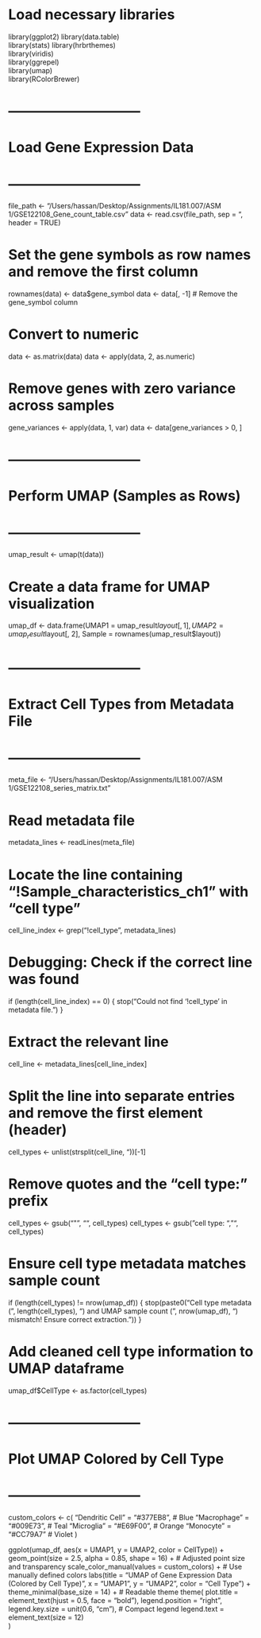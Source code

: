 # Load necessary libraries
library(ggplot2)
library(data.table)  
library(stats)
library(hrbrthemes)  
library(viridis)     
library(ggrepel)     
library(umap)       
library(RColorBrewer)  

# -----------------------------
# Load Gene Expression Data
# -----------------------------
file_path <- "/Users/hassan/Desktop/Assignments/IL181.007/ASM 1/GSE122108_Gene_count_table.csv"
data <- read.csv(file_path, sep = "\t", header = TRUE)

# Set the gene symbols as row names and remove the first column
rownames(data) <- data$gene_symbol
data <- data[, -1]  # Remove the gene_symbol column

# Convert to numeric
data <- as.matrix(data)
data <- apply(data, 2, as.numeric)

# Remove genes with zero variance across samples
gene_variances <- apply(data, 1, var)
data <- data[gene_variances > 0, ]

# -----------------------------
# Perform UMAP (Samples as Rows)
# -----------------------------
umap_result <- umap(t(data))

# Create a data frame for UMAP visualization
umap_df <- data.frame(UMAP1 = umap_result$layout[, 1],
                      UMAP2 = umap_result$layout[, 2],
                      Sample = rownames(umap_result$layout))

# -----------------------------
# Extract Cell Types from Metadata File
# -----------------------------
meta_file <- "/Users/hassan/Desktop/Assignments/IL181.007/ASM 1/GSE122108_series_matrix.txt"

# Read metadata file
metadata_lines <- readLines(meta_file)

# Locate the line containing "!Sample_characteristics_ch1" with "cell type"
cell_line_index <- grep("!cell_type", metadata_lines)

# Debugging: Check if the correct line was found
if (length(cell_line_index) == 0) {
    stop("Could not find '!cell_type' in metadata file.")
}

# Extract the relevant line
cell_line <- metadata_lines[cell_line_index]

# Split the line into separate entries and remove the first element (header)
cell_types <- unlist(strsplit(cell_line, "\t"))[-1]

# Remove quotes and the "cell type: " prefix
cell_types <- gsub("\"", "", cell_types)
cell_types <- gsub("cell type: ", "", cell_types)

# Ensure cell type metadata matches sample count
if (length(cell_types) != nrow(umap_df)) {
    stop(paste0("Cell type metadata (", length(cell_types), ") and UMAP sample count (", nrow(umap_df), ") mismatch! Ensure correct extraction."))
}

# Add cleaned cell type information to UMAP dataframe
umap_df$CellType <- as.factor(cell_types)

# -----------------------------
# Plot UMAP Colored by Cell Type
# -----------------------------
custom_colors <- c(
    "Dendritic Cell" = "#377EB8",  # Blue
    "Macrophage" = "#009E73",      # Teal
    "Microglia" = "#E69F00",       # Orange
    "Monocyte" = "#CC79A7"         # Violet
)

ggplot(umap_df, aes(x = UMAP1, y = UMAP2, color = CellType)) +
  geom_point(size = 2.5, alpha = 0.85, shape = 16) +  # Adjusted point size and transparency
  scale_color_manual(values = custom_colors) +  # Use manually defined colors
  labs(title = "UMAP of Gene Expression Data (Colored by Cell Type)",
       x = "UMAP1",
       y = "UMAP2",
       color = "Cell Type") +
  theme_minimal(base_size = 14) +  # Readable theme
  theme(
    plot.title = element_text(hjust = 0.5, face = "bold"),
    legend.position = "right",
    legend.key.size = unit(0.6, "cm"),  # Compact legend
    legend.text = element_text(size = 12)  
  )


